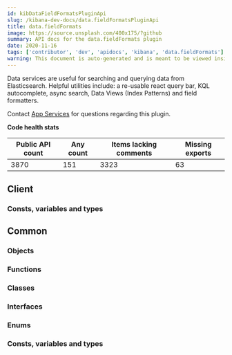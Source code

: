 ```yaml
---
id: kibDataFieldFormatsPluginApi
slug: /kibana-dev-docs/data.fieldFormatsPluginApi
title: data.fieldFormats
image: https://source.unsplash.com/400x175/?github
summary: API docs for the data.fieldFormats plugin
date: 2020-11-16
tags: ['contributor', 'dev', 'apidocs', 'kibana', 'data.fieldFormats']
warning: This document is auto-generated and is meant to be viewed inside our experimental, new docs system. Reach out in #docs-engineering for more info.
---
```


Data services are useful for searching and querying data from Elasticsearch. Helpful utilities include: a re-usable react query bar, KQL autocomplete, async search, Data Views (Index Patterns) and field formatters.

Contact [App Services](https://github.com/orgs/elastic/teams/kibana-app-services) for questions regarding this plugin.

**Code health stats**

| Public API count  | Any count | Items lacking comments | Missing exports | 
|-------------------|-----------|------------------------|-----------------|
| 3870 | 151 | 3323 | 63 |

## Client

### Consts, variables and types
<DocDefinitionList data={dataFieldFormatsObj.client.misc}/>

## Common

### Objects
<DocDefinitionList data={dataFieldFormatsObj.common.objects}/>

### Functions
<DocDefinitionList data={dataFieldFormatsObj.common.functions}/>

### Classes
<DocDefinitionList data={dataFieldFormatsObj.common.classes}/>

### Interfaces
<DocDefinitionList data={dataFieldFormatsObj.common.interfaces}/>

### Enums
<DocDefinitionList data={dataFieldFormatsObj.common.enums}/>

### Consts, variables and types
<DocDefinitionList data={dataFieldFormatsObj.common.misc}/>

